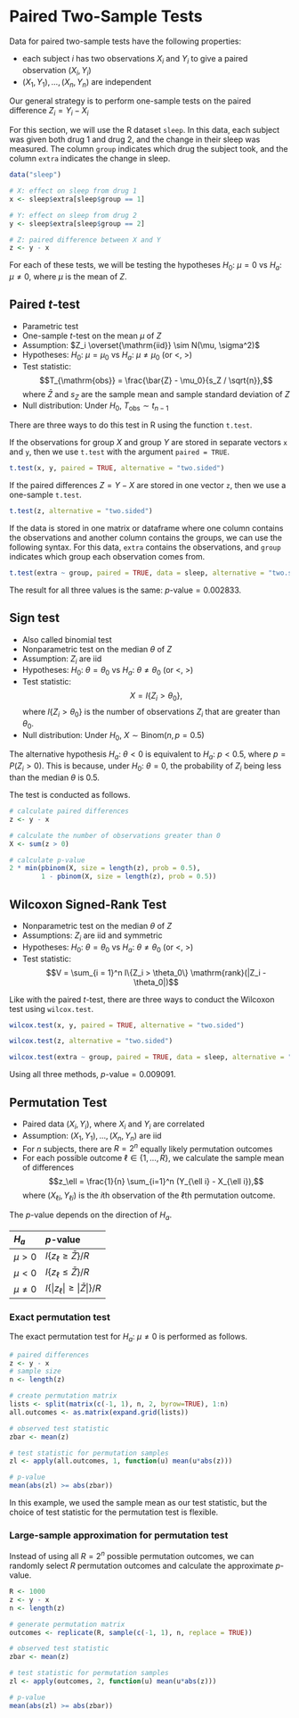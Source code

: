 # Paired Two-Sample Tests

Data for paired two-sample tests have the following properties:

- each subject $i$ has two observations $X_i$ and $Y_i$ to give a paired observation $(X_i, Y_i)$
- $(X_1, Y_1), \dots, (X_n, Y_n)$ are independent

Our general strategy is to perform one-sample tests on the paired difference $Z_i = Y_i - X_i$

For this section, we will use the R dataset `sleep`.
In this data, each subject was given both drug 1 and drug 2,
and the change in their sleep was measured.
The column `group` indicates which drug the subject took,
and the column `extra` indicates the change in sleep.

```r
data("sleep")

# X: effect on sleep from drug 1
x <- sleep$extra[sleep$group == 1]

# Y: effect on sleep from drug 2
y <- sleep$extra[sleep$group == 2]

# Z: paired difference between X and Y
z <- y - x
```

For each of these tests, we will be testing the hypotheses
$H_0$: $\mu = 0$ vs $H_a$: $\mu \neq 0$,
where $\mu$ is the mean of $Z$.

## Paired $t$-test

- Parametric test
- One-sample $t$-test on the mean $\mu$ of $Z$
- Assumption: $Z_i \overset{\mathrm{iid}} \sim N(\mu, \sigma^2)$
- Hypotheses: $H_0$: $\mu = \mu_0$ vs $H_a$: $\mu \neq \mu_0$ (or $<$, $>$)
- Test statistic: $$T_{\mathrm{obs}} = \frac{\bar{Z} - \mu_0}{s_Z / \sqrt{n}},$$
  where $\bar{Z}$ and $s_Z$ are the sample mean and sample standard deviation
  of $Z$
- Null distribution: Under $H_0$, $T_{\mathrm{obs}} \sim t_{n-1}$

There are three ways to do this test in R using the function `t.test`.

If the observations for group $X$ and group $Y$ are stored in separate vectors `x` and `y`,
then we use `t.test` with the argument `paired = TRUE`.

```r
t.test(x, y, paired = TRUE, alternative = "two.sided")
```

If the paired differences $Z = Y - X$ are stored in one vector
`z`, then we use a one-sample `t.test`.

```r
t.test(z, alternative = "two.sided")
```


If the data is stored in one matrix or dataframe
where one column contains the observations and another column contains the groups,
we can use the following syntax.
For this data, `extra` contains the observations, and `group` indicates
which group each observation comes from.

```r
t.test(extra ~ group, paired = TRUE, data = sleep, alternative = "two.sided")
```

The result for all three values is the same:
$p\text{-value} = 0.002833$.

## Sign test

- Also called binomial test
- Nonparametric test on the median $\theta$ of $Z$
- Assumption: $Z_i$ are iid
- Hypotheses: $H_0$: $\theta = \theta_0$ vs $H_a$: $\theta \neq \theta_0$ (or $<$, $>$)
- Test statistic: $$X = I\{Z_i > \theta_0\},$$
  where $I\{Z_i > \theta_0\}$ is the number of observations $Z_i$ that are greater than $\theta_0$.
- Null distribution: Under $H_0$, $X \sim \mathrm{Binom}(n, p = 0.5)$

The alternative hypothesis $H_a$: $\theta < 0$
is equivalent to $H_a$: $p < 0.5$, where $p = P(Z_i > 0)$.
This is because, under $H_0$: $\theta = 0$, the probability of $Z_i$ being less than the
median $\theta$ is 0.5.

The test is conducted as follows.
```r
# calculate paired differences
z <- y - x

# calculate the number of observations greater than 0
X <- sum(z > 0)

# calculate p-value
2 * min(pbinom(X, size = length(z), prob = 0.5),
        1 - pbinom(X, size = length(z), prob = 0.5))
```

## Wilcoxon Signed-Rank Test

- Nonparametric test on the median $\theta$ of $Z$
- Assumptions: $Z_i$ are iid and symmetric
- Hypotheses: $H_0$: $\theta = \theta_0$ vs $H_a$: $\theta \neq \theta_0$ (or $<$, $>$)
- Test statistic: $$V = \sum_{i = 1}^n I\{Z_i > \theta_0\} \mathrm{rank}(|Z_i - \theta_0|)$$

Like with the paired $t$-test, there are three ways to conduct the Wilcoxon test
using `wilcox.test`.

```r
wilcox.test(x, y, paired = TRUE, alternative = "two.sided")

wilcox.test(z, alternative = "two.sided")

wilcox.test(extra ~ group, paired = TRUE, data = sleep, alternative = "two.sided")
```

Using all three methods, $p\text{-value} = 0.009091$.

## Permutation Test

- Paired data $(X_i, Y_i)$, where $X_i$ and $Y_i$ are correlated
- Assumption: $(X_1, Y_1), \dots, (X_n, Y_n)$ are iid
- For $n$ subjects, there are $R = 2^n$ equally likely permutation outcomes
- For each possible outcome $\ell \in \{1, \dots, R\}$, we calculate the sample mean of differences
  $$z_\ell = \frac{1}{n} \sum_{i=1}^n (Y_{\ell i} - X_{\ell i}),$$
  where $(X_{\ell i}, Y_{\ell i})$ is the $i$th observation of the $\ell$th permutation outcome.

The $p$-value depends on the direction of $H_a$.

$H_a$        $p$-value
------------ ----------------------------------
$\mu > 0$    $I\{z_\ell \geq \bar{Z}\} / R$
$\mu < 0$    $I\{z_\ell \leq \bar{Z}\} / R$
$\mu \neq 0$ $I\{|z_\ell| \geq |\bar{Z}|\} / R$
------------ ----------------------------------

### Exact permutation test

The exact permutation test for $H_a$: $\mu \neq 0$ is performed as follows.

```r
# paired differences
z <- y - x
# sample size
n <- length(z)

# create permutation matrix
lists <- split(matrix(c(-1, 1), n, 2, byrow=TRUE), 1:n)
all.outcomes <- as.matrix(expand.grid(lists))

# observed test statistic
zbar <- mean(z)

# test statistic for permutation samples
zl <- apply(all.outcomes, 1, function(u) mean(u*abs(z)))

# p-value
mean(abs(zl) >= abs(zbar))
```

In this example, we used the sample mean as our test statistic,
but the choice of test statistic for the permutation test is flexible.

### Large-sample approximation for permutation test

Instead of using all $R = 2^n$ possible permutation outcomes,
we can randomly select $R$ permutation outcomes and calculate the approximate $p$-value.

```r
R <- 1000
z <- y - x
n <- length(z)

# generate permutation matrix
outcomes <- replicate(R, sample(c(-1, 1), n, replace = TRUE))

# observed test statistic
zbar <- mean(z)

# test statistic for permutation samples
zl <- apply(outcomes, 2, function(u) mean(u*abs(z)))

# p-value
mean(abs(zl) >= abs(zbar))
```